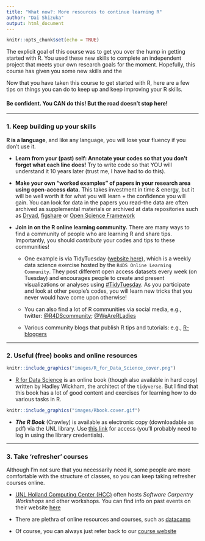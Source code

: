 ```yaml
---
title: "What now?: More resources to continue learning R"
author: "Dai Shizuka"
output: html_document
---
```


```r
knitr::opts_chunk$set(echo = TRUE)
```

The explicit goal of this course was to get you over the hump in getting started with R. You used these new skills to complete an independent project that meets your own research goals for the moment. Hopefully, this course has given you some new skills and the 
  
Now that you have taken this course to get started with R, here are a few tips on things you can do to keep up and keep improving your R skills. 

#### Be confident. You CAN do this! But the road doesn't stop here!

*** 

### 1. Keep building up your skills

**R is a language**, and like any language, you will lose your fluency if you don't use it. 

* **Learn from your (past) self: Annotate your codes so that you don't forget what each line does!** Try to write code so that YOU will understand it 10 years later (trust me, I have had to do this).

* **Make your own "worked examples" of papers in your research area using open-access data.** This takes investment in time & energy, but it will be well worth it for what you will learn + the confidence you will gain. You can look for data in the papers you read--the data are often archived as supplemental materials or archived at data repositories such as [Dryad](https://datadryad.org), [figshare](https://figshare.com/) or [Open Science Framework](https://osf.io/)

* **Join in on the R online learning community.** There are many ways to find a community of people who are learning R and share tips. Importantly, you should *contribute* your codes and tips to these communities!

    + One example is via TidyTuesday ([website here](https://github.com/rfordatascience/tidytuesday)), which is a weekly data science exercise hosted by the `R4DS Online Learning Community`. They post different open access datasets every week (on Tuesday) and encourages people to create and present visualizations or analyses using [#TidyTuesday](https://twitter.com/hashtag/tidytuesday?lang=en). As you participate and look at other people's codes, you will learn new tricks that you never would have come upon otherwise!

    + You can also find a lot of R communities via social media, e.g., twitter: [@R4DScommunity](https://twitter.com/R4DScommunity); [@WeAreRLadies](https://twitter.com/WeAreRLadies)
    
    + Various community blogs that publish R tips and tutorials: e.g., [R-bloggers](https://www.r-bloggers.com/)

***


### 2. Useful (free) books and online resources

```r
knitr::include_graphics("images/R_for_Data_Science_cover.png")
```

* [R for Data Science](https://r4ds.had.co.nz/index.html) is an online book (though also available in hard copy) written by Hadley Wickham, the architect of the `tidyverse`. But I find that this book has a lot of good content and exercises for learning how to do various tasks in R. 


```r
knitr::include_graphics("images/Rbook.cover.gif")
```

* ***The R Book*** (Crawley) is available as electronic copy (downloadable as pdf) via the UNL library. Use [this link](https://onlinelibrary-wiley-com.libproxy.unl.edu/doi/book/10.1002/9780470515075) for access (you'll probably need to log in using the library credentials).

***

### 3. Take 'refresher' courses

Although I'm not sure that you necessarily need it, some people are more comfortable with the structure of classes, so you can keep taking refresher courses online. 

* [UNL Holland Computing Center (HCC)](https://hcc.unl.edu/) often hosts *Software Carpentry Workshops* and other workshops. You can find info on past events on their website [here](https://hcc.unl.edu/past-events)

* There are plethra of online resources and courses, such as [datacamp](https://www.datacamp.com/)

* Of course, you can always just refer back to our [course website](https://dshizuka.github.io/RCourse/)
